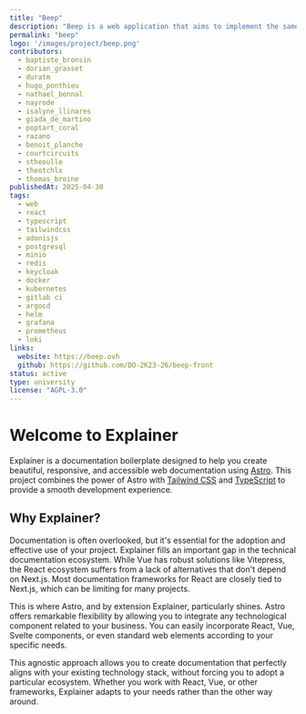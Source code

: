 ```yaml
---
title: "Beep"
description: "Beep is a web application that aims to implement the same functionalities as the Discord platform. This project is being developed by the entire DevOps class of 2023-2026 at Polytech Montpellier."
permalink: "beep"
logo: '/images/project/beep.png'
contributors:
  - baptiste_bronsin
  - dorian_grasset
  - duratm
  - hugo_ponthieu
  - nathael_bonnal
  - nayrode
  - isalyne_llinares
  - giada_de_martino
  - poptart_coral
  - razano
  - benoit_planche
  - courtcircuits
  - stheoulle
  - theotchlx
  - thomas_broine
publishedAt: 2025-04-30
tags:
  - web
  - react
  - typescript
  - tailwindcss
  - adonisjs
  - postgresql
  - minio
  - redis
  - keycloak
  - docker
  - kubernetes
  - gitlab ci
  - argocd
  - helm
  - grafana
  - prometheus
  - loki
links:
  website: https://beep.ovh
  github: https://github.com/DO-2K23-26/beep-front
status: active
type: university
license: "AGPL-3.0"
---
```


# Welcome to Explainer

Explainer is a documentation boilerplate designed to help you create beautiful, responsive, and accessible web documentation using [Astro](https://astro.build). This project combines the power of Astro with [Tailwind CSS](https://tailwindcss.com) and [TypeScript](https://www.typescriptlang.org) to provide a smooth development experience.

## Why Explainer?

Documentation is often overlooked, but it's essential for the adoption and effective use of your project.
Explainer fills an important gap in the technical documentation ecosystem. While Vue has robust solutions like Vitepress, the React ecosystem suffers from a lack of alternatives that don't depend on Next.js. Most documentation frameworks for React are closely tied to Next.js, which can be limiting for many projects.

This is where Astro, and by extension Explainer, particularly shines. Astro offers remarkable flexibility by allowing you to integrate any technological component related to your business. You can easily incorporate React, Vue, Svelte components, or even standard web elements according to your specific needs.

This agnostic approach allows you to create documentation that perfectly aligns with your existing technology stack, without forcing you to adopt a particular ecosystem. Whether you work with React, Vue, or other frameworks, Explainer adapts to your needs rather than the other way around.